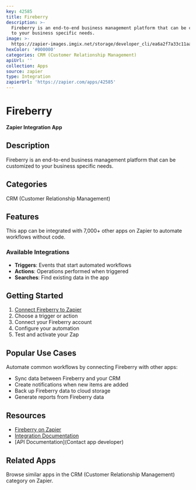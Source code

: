 ```yaml
---
key: 42585
title: Fireberry
description: >-
  Fireberry is an end-to-end business management platform that can be customized
  to your business specific needs.
image: >-
  https://zapier-images.imgix.net/storage/developer_cli/ea6a2f7a33c11aaf93401e671da293e6.png?auto=format%2Ccompress&ixlib=python-3.0.0&q=50
hexColor: '#000000'
categories: CRM (Customer Relationship Management)
apiUrl: ''
collection: Apps
source: zapier
type: Integration
zapierUrl: 'https://zapier.com/apps/42585'
---
```

# Fireberry

**Zapier Integration App**

## Description

Fireberry is an end-to-end business management platform that can be customized to your business specific needs.

## Categories

CRM (Customer Relationship Management)

## Features

This app can be integrated with 7,000+ other apps on Zapier to automate workflows without code.

### Available Integrations

- **Triggers**: Events that start automated workflows
- **Actions**: Operations performed when triggered
- **Searches**: Find existing data in the app

## Getting Started

1. [Connect Fireberry to Zapier](https://zapier.com/apps/42585)
2. Choose a trigger or action
3. Connect your Fireberry account
4. Configure your automation
5. Test and activate your Zap

## Popular Use Cases

Automate common workflows by connecting Fireberry with other apps:

- Sync data between Fireberry and your CRM
- Create notifications when new items are added
- Back up Fireberry data to cloud storage
- Generate reports from Fireberry data

## Resources

- [Fireberry on Zapier](https://zapier.com/apps/42585)
- [Integration Documentation](https://zapier.com/apps/42585/integrations)
- [API Documentation](Contact app developer)

## Related Apps

Browse similar apps in the CRM (Customer Relationship Management) category on Zapier.
